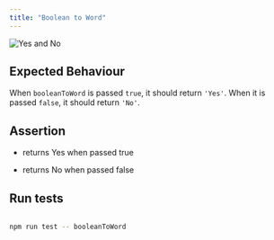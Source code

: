 ```yaml
---
title: "Boolean to Word"
---
```


![Yes and No](https://firebasestorage.googleapis.com/v0/b/avocado-on-toast.appspot.com/o/course%2Fkata%2Ffailing-test.jpg?alt=media&token=fe6ddd2b-37ab-4423-8e70-ab8e909f5fad)

## Expected Behaviour

When `booleanToWord` is passed `true`, it should return `'Yes'`. When it is passed `false`, it should return `'No'`.

## Assertion

- returns Yes when passed true

- returns No when passed false

## Run tests

```bash

npm run test -- booleanToWord

```